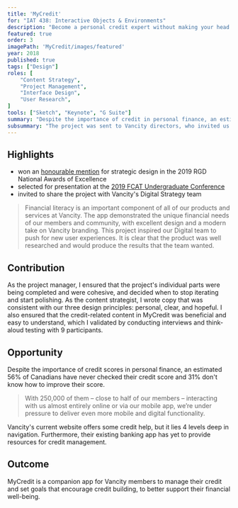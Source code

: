 ```yaml
---
title: 'MyCredit'
for: "IAT 438: Interactive Objects & Environments"
description: "Become a personal credit expert without making your head hurt."
featured: true
order: 3
imagePath: 'MyCredit/images/featured'
year: 2018
published: true
tags: ["Design"]
roles: [
	"Content Strategy",
	"Project Management",
	"Interface Design",
	"User Research",
]
tools: ["Sketch", "Keynote", "G Suite"]
summary: "Despite the importance of credit in personal finance, an estimated 56% of Canadians have never checked their credit score and 31% don't know how to improve their score (<a href='https://newsroom.bmo.com/2015-02-27-Out-of-Sight-Out-of-Mind-Over-Half-of-Canadians-Have-Never-Checked-Their-Credit-Score'>BMO, 2016</a>). We saw this as an opportunity to support people in learning about credit through a mobile app offered by Vancity, a local credit union."
subsummary: "The project was sent to Vancity directors, who invited us to present to their Digital Services team at their head office in Vancouver."
---
```



## Highlights

- won an [honourable mention](https://www.rgd.ca/2018/09/04/congratulations-to-our-2019-national-awards-of-excellence.php#docs-internal-guid-8b12db13-7fff-fd20-57be-3578a89ef87b) for strategic design in the 2019 RGD National Awards of Excellence
- selected for presentation at the [2019 FCAT Undergraduate Conference](https://www.sfu.ca/fcat/events/ugc/2019-fcat-undergraduate-conference.html)
- invited to share the project with Vancity's Digital Strategy team

<Blockquote source="Aaron Walker, Manager, User Experience at Vancity">
	Financial literacy is an important component of all of our products and
	services at Vancity. The app demonstrated the unique financial needs of our
	members and community, with excellent design and a modern take on Vancity
	branding. This project inspired our Digital team to push for new user
	experiences. It is clear that the product was well researched and would
	produce the results that the team wanted.
</Blockquote>

## Contribution

As the project manager, I ensured that the project's individual parts were being completed and were cohesive, and decided when to stop iterating and start polishing. As the content strategist, I wrote copy that was consistent with our three design principles: personal, clear, and hopeful. I also ensured that the credit-related content in MyCredit was beneficial and easy to understand, which I validated by conducting interviews and think-aloud testing with 9 participants.

## Opportunity

Despite the importance of credit scores in personal finance, an estimated 56% of Canadians have never checked their credit score and 31% don't know how to improve their score.

<MagicVideo source="vimeo" path="305425536" />

<Blockquote
	url="https://www.vancity.com/AboutVancity/GovernanceAndLeadership/OurReports/2017/"
	source="Vancity 2017 Annual Report"
>
	With 250,000 of them – close to half of our members – interacting with us
	almost entirely online or via our mobile app, we’re under pressure to deliver
	even more mobile and digital functionality.
</Blockquote>

Vancity's current website offers some credit help, but it lies 4 levels deep in navigation. Furthermore, their existing banking app has yet to provide resources for credit management.

## Outcome

MyCredit is a companion app for Vancity members to manage their credit and set goals that encourage credit building, to better support their financial well-being.

<MagicVideo source="vimeo" path="305425815" />

<Showcase
	path="MyCredit/videos/onboarding"
	type="video"
	source="cloudinary"
	orientation="media-left"
	content="Since credit is unfamiliar for so many people, the onboarding helps members learn a bit about credit while setting up the app."
/>

<Showcase
	path="MyCredit/videos/score_details"
	type="video"
	source="cloudinary"
	orientation="media-right"
	content="The Score Details screen provides members with an overview of their score, as well as a breakdown of what is influencing their score."
/>

<Showcase
	path="MyCredit/videos/learn"
	type="video"
	source="cloudinary"
	orientation="media-left"
	content="The Learn tab provides resources for members to better understand the five factors that influence their score, and how their financial activity is influencing their score."
/>

<Showcase
	path="MyCredit/videos/goals"
	type="video"
	source="cloudinary"
	orientation="media-right"
	content="The Goals tab allows members to track their progress, see the steps they need to take to improve their score, and set new goals."
/>
